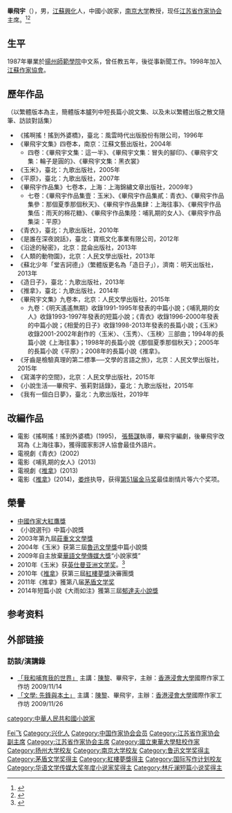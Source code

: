 {{Infobox writer
| 图像     = BiFeiyu.JPG
| 图像大小 = 250px
| 图像说明 = 毕飞宇
| 姓名     = 毕飞宇
| 笔名     = 
| 原名     = 
| 出生     = {{birth year and age|1964}} 
| 出生地点 = {{PRC}}[[江苏省|江苏省]][[兴化市|兴化市]]
| 逝世     = <!--卒年在前生年在后{{death date and age|}} 或{{Death year and age| }}-->
| 逝世地点 = 
| 职业     = 小说家
| 国籍     = {{PRC}}
| 种族     = 汉族
| 语言     = 中文
| 母校     = [[扬州师范学院|扬州师范学院]]
| 创作时期 = 1987年至今
| 体裁     = [[小说|小说]]
| 主题     = 
| 文学运动 = 
| 代表作   = 《上海往事》、《玉米》、《平原》、《推拿》、《蘇北少年「堂吉訶德」》（繁體版名《造日子》）
| 父母     = 
| 配偶     =  <!--{{marriage|姓名|年份}} -->
| 伴侣     = 
| 子女     = 育有1子
| 亲属     = 
| 受影响于 = 
| 施影响于 = 
| 奖项     = {{Awards|award=第三届[[鲁迅文学奖|鲁迅文学奖]] |year=2004年 |title=《玉米》 }}{{Awards|award=[[英仕曼亚洲文学奖|英仕曼亚洲文学奖]] |year=2010年 |title=《玉米》 }}
{{Awards|award=第三届[[紅樓夢獎|紅樓夢獎]]決審團獎 |year=2010年 |title=《推拿》 }}
{{Awards|award=第八届[[茅盾文学奖|茅盾文学奖]] |year=2011年 |title=《推拿》 }}<!--  {{Awards|award= |year= |title= }} -->
| 官方网站 = <!--  {{URL|website}} -->
| 签名     =  <!--不需要加[[file:|128px]] -->
}}
'''畢飛宇'''（{{bd|1964年|1月19日|||catIdx=Bi,毕}}），男，[[江苏省|江蘇]][[兴化市|興化]]人，中國小說家，[[南京大学|南京大学]]教授，现任[[江苏省作家协会|江苏省作家协会]]主席。<ref>{{Cite web|title=毕飞宇当选新一届江苏省作协主席|url=http://www.xhby.net/index/202012/t20201230_6931472.shtml|accessdate=2020-12-30|work=新华报业网}}</ref><ref>{{cite web|url= http://www.shedunews.com/renwu/bangyang/2013/11/27/590202.html|title= 著名作家毕飞宇：真正会读书的人读得慢才是能力|accessdate=2013-12-09|work=上海教育网|date=2013-11-27|archive-url= https://web.archive.org/web/20131206003935/http://www.shedunews.com/renwu/bangyang/2013/11/27/590202.html|archive-date= 2013-12-06|dead-url= yes}}</ref>

== 生平 ==
1987年畢業於[[揚州師範學院|揚州師範學院]]中文系，曾任教五年，後從事新聞工作。1998年加入[[江蘇作家協會|江蘇作家協會]]。

== 歷年作品 ==
（以繁體版本為主，簡體版本臚列中短長篇小說文集、以及未以繁體出版之散文隨筆、訪談對話集）
*《搖啊搖！搖到外婆橋》，臺北：風雲時代出版股份有限公司，1996年
*《畢飛宇文集》四卷本，南京：江蘇文藝出版社，2004年
**四卷：《畢飛宇文集：這一半》、《畢飛宇文集：冒失的腳印》、《畢飛宇文集：輪子是圓的》、《畢飛宇文集：黑衣裳》
*《玉米》，臺北：九歌出版社，2005年
*《平原》，臺北：九歌出版社，2007年
*《畢飛宇作品集》七卷本，上海：上海錦繡文章出版社，2009年》
**七卷：《畢飛宇作品集壹：玉米》、《畢飛宇作品集貳：青衣》、《畢飛宇作品集參：那個夏季那個秋天》、《畢飛宇作品集肆：上海往事》、《畢飛宇作品集伍：雨天的棉花糖》、《畢飛宇作品集陸：哺乳期的女人》、《畢飛宇作品集柒：平原》
*《青衣》，臺北：九歌出版社，2010年
*《是誰在深夜說話》，臺北：寶瓶文化事業有限公司，2012年
*《沿途的秘密》，北京：昆侖出版社，2013年
*《人類的動物園》，北京：人民文學出版社，2013年
*《蘇北少年「堂吉訶德」》（繁體版更名為「造日子」），濟南：明天出版社，2013年
*《造日子》，臺北：九歌出版社，2013年
*《推拿》，臺北：九歌出版社，2014年
*《畢飛宇文集》九卷本，北京：人民文學出版社，2015年
**九卷：《明天遙遙無期》收錄1991-1995年發表的中篇小說；《哺乳期的女人》收錄1993-1997年發表的短篇小說；《青衣》收錄1996-2000年發表的中篇小說；《相愛的日子》收錄1998-2013年發表的長篇小說；《玉米》收錄2001-2002年創作的〈玉米〉、〈玉秀〉、〈玉秧〉三部曲；1994年的長篇小說《上海往事》；1998年的長篇小說《那個夏季那個秋天》；2005年的長篇小說《平原》；2008年的長篇小說《推拿》。
*《牙齒是檢驗真理的第二標準──文學的言語之旅》，北京：人民文學出版社，2015年
*《寫滿字的空間》，北京：人民文學出版社，2015年
*《小說生活──畢飛宇、張莉對話錄》，臺北：九歌出版社，2015年
*《我有一個白日夢》，臺北：九歌出版社，2019年

== 改編作品 ==

* 電影《搖啊搖！搖到外婆橋》(1995)， [[張藝謀|張藝謀]]執導，畢飛宇編劇，後畢飛宇改寫為《上海往事》，獲得國家影評人協會最佳外語片。
* 電視劇《青衣》(2002)
* 電影《哺乳期的女人》(2013)
* 電視劇《[[推拿_(電視劇)|推拿]]》(2013)
* 電影《[[推拿_(電影)|推拿]]》(2014)，[[娄烨|娄烨]]执导，获得[[第51届金马奖|第51届金马奖]]最佳剧情片等六个奖项。

== 榮譽 ==
*[[中國作家大紅鷹獎|中國作家大紅鷹獎]]
*《小說選刊》中篇小說獎
*2003年第九屆[[莊重文文學獎|莊重文文學獎]]
*2004年《玉米》获第三屆[[魯迅文學獎|魯迅文學獎]]中篇小說獎
*2009年自主放棄[[華語文學傳媒大獎|華語文學傳媒大獎]]“小說家獎”
*2010年《玉米》获[[英仕曼亚洲文学奖|英仕曼亚洲文学奖]]。<ref>{{cite web|url=http://news.xinhuanet.com/book/2011-03/20/c_121207894.htm|title=《玉米》获英仕曼亚洲文学奖 毕飞宇:奖金给老婆|publisher=新华网|date=2011-03-20|accessdate=2011-03-31|archive-date=2014-02-19|archive-url=https://web.archive.org/web/20140219180547/http://news.xinhuanet.com/book/2011-03/20/c_121207894.htm|dead-url=no}}</ref>
*2010年《[[推拿_(小说)|推拿]]》获第三屆[[紅樓夢獎|紅樓夢獎]]決審團獎
*2011年《推拿》獲第八届[[茅盾文学奖|茅盾文学奖]]
*2014年短篇小說《大雨如注》獲第三屆[[郁達夫小說獎|郁達夫小說獎]]

== 参考资料 ==
{{reflist}}

== 外部链接 ==
=== 訪談/演講錄 ===
* [http://lib-nt2.hkbu.edu.hk/hkbutube/vod.asp?bibno=b2343500 「我和哺育我的世界」] {{Wayback|url=http://lib-nt2.hkbu.edu.hk/hkbutube/vod.asp?bibno=b2343500 |date=20160304193930 }}主講：[[陳黎|陳黎]]、畢飛宇，主辦：[[香港浸會大學|香港浸會大學]]國際作家工作坊 2009/11/14
* [http://lib-nt2.hkbu.edu.hk/hkbutube/vod.asp?bibno=b2343809 「文學: 先鋒與本土」] {{Wayback|url=http://lib-nt2.hkbu.edu.hk/hkbutube/vod.asp?bibno=b2343809 |date=20200922031224 }}主講：[[陳黎|陳黎]]、畢飛宇，主辦：[[香港浸會大學|香港浸會大學]]國際作家工作坊 2009/11/26

{{紅樓夢獎|第三屆}}
{{茅盾文学奖|第八屆}}
{{庄重文文学奖}}
{{华语文学传媒大奖年度小说家奖}}
{{中国近现代文学}}
{{Navboxes 
| title  = 毕飞宇在[[中国作家协会|中国作家协会]]的职务
| list1  =
{{中国作家协会第八届全国委员会}}
{{中国作家协会第九届全国委员会}}
}}

{{Authority control}}
{{DEFAULTSORT:Bi}}
[[Category:畢姓|Fei飞]]
[[Category:兴化人|Category:兴化人]]
[[category:中華人民共和國小說家|category:中華人民共和國小說家]]
[[Category:中国作家协会会员|Category:中国作家协会会员]]
[[Category:江苏省作家协会副主席|Category:江苏省作家协会副主席]]
[[Category:江苏省作家协会主席|Category:江苏省作家协会主席]]
[[Category:國立東華大學駐校作家|Category:國立東華大學駐校作家]]
[[Category:扬州大学校友|Category:扬州大学校友]]
[[Category:南京大学校友|Category:南京大学校友]]
[[Category:鲁迅文学奖得主|Category:鲁迅文学奖得主]]
[[Category:茅盾文学奖得主|Category:茅盾文学奖得主]]
[[Category:紅樓夢獎得主|Category:紅樓夢獎得主]]
[[Category:国际写作计划校友|Category:国际写作计划校友]]
[[Category:华语文学传媒大奖年度小说家奖得主|Category:华语文学传媒大奖年度小说家奖得主]]
[[Category:林斤澜短篇小说奖得主|Category:林斤澜短篇小说奖得主]]